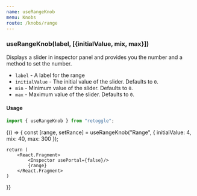```yaml
---
name: useRangeKnob
menu: Knobs
route: /knobs/range
---
```



### useRangeKnob(label, [{initialValue, mix, max}])

Displays a slider in inspector panel and provides you the number and a method to set the number.

- `label` - A label for the range
- `initialValue` - The initial value of the slider. Defaults to `0`.
- `min` - Minimum value of the slider. Defaults to `0`.
- `max` - Maximum value of the slider. Defaults to `0`.

#### Usage

```javascript
import { useRangeKnob } from "retoggle";
```

<Playground>
{() => {
    const [range, setRance] = useRangeKnob("Range", {
        initialValue: 4,
        mix: 40,
        max: 300
    });

    return (
        <React.Fragment>
            <Inspector usePortal={false}/>
            {range}
        </React.Fragment>
    )

}}

</Playground>
